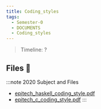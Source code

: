 ```yaml
---
title: Coding_styles
tags:
  - Semester-0
  - DOCUMENTS
  - Coding_styles
---
```

> Timeline: ?


## Files 📂

:::note 2020 Subject and Files
- [epitech_haskell_coding_style.pdf](https://github.com/Studio-17/Epitech-Subjects/raw/main/Semester-0/DOCUMENTS/Coding_styles/epitech_haskell_coding_style.pdf)
- [epitech_c_coding_style.pdf](https://github.com/Studio-17/Epitech-Subjects/raw/main/Semester-0/DOCUMENTS/Coding_styles/epitech_c_coding_style.pdf)
:::

